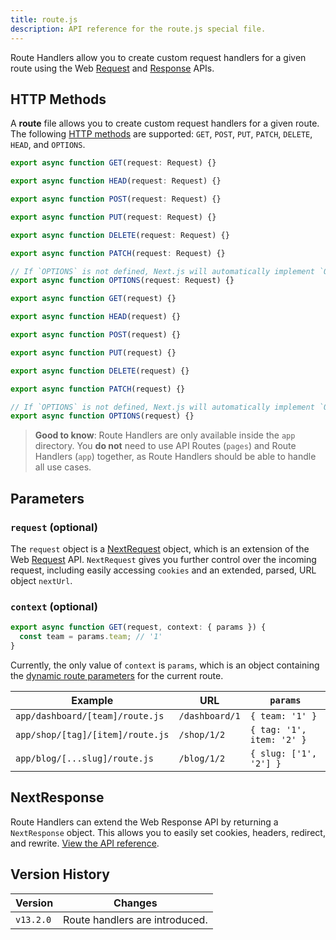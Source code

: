 ```yaml
---
title: route.js
description: API reference for the route.js special file.
---
```


Route Handlers allow you to create custom request handlers for a given route using the Web [Request](https://developer.mozilla.org/en-US/docs/Web/API/Request) and [Response](https://developer.mozilla.org/en-US/docs/Web/API/Response) APIs.

## HTTP Methods

A **route** file allows you to create custom request handlers for a given route. The following [HTTP methods](https://developer.mozilla.org/en-US/docs/Web/HTTP/Methods) are supported: `GET`, `POST`, `PUT`, `PATCH`, `DELETE`, `HEAD`, and `OPTIONS`.

```ts title="route.ts" switcher
export async function GET(request: Request) {}

export async function HEAD(request: Request) {}

export async function POST(request: Request) {}

export async function PUT(request: Request) {}

export async function DELETE(request: Request) {}

export async function PATCH(request: Request) {}

// If `OPTIONS` is not defined, Next.js will automatically implement `OPTIONS` and  set the appropriate Response `Allow` header depending on the other methods defined in the route handler.
export async function OPTIONS(request: Request) {}
```

```js title="route.js" switcher
export async function GET(request) {}

export async function HEAD(request) {}

export async function POST(request) {}

export async function PUT(request) {}

export async function DELETE(request) {}

export async function PATCH(request) {}

// If `OPTIONS` is not defined, Next.js will automatically implement `OPTIONS` and  set the appropriate Response `Allow` header depending on the other methods defined in the route handler.
export async function OPTIONS(request) {}
```

> **Good to know**: Route Handlers are only available inside the `app` directory. You **do not** need to use API Routes (`pages`) and Route Handlers (`app`) together, as Route Handlers should be able to handle all use cases.

## Parameters

### `request` (optional)

The `request` object is a [NextRequest](/docs/app/api-reference/functions/next-request) object, which is an extension of the Web [Request](https://developer.mozilla.org/en-US/docs/Web/API/Request) API. `NextRequest` gives you further control over the incoming request, including easily accessing `cookies` and an extended, parsed, URL object `nextUrl`.

### `context` (optional)

```ts title="app/dashboard/[team]/route.js"
export async function GET(request, context: { params }) {
  const team = params.team; // '1'
}
```

Currently, the only value of `context` is `params`, which is an object containing the [dynamic route parameters](/docs/app/building-your-application/routing/dynamic-routes) for the current route.

| Example                          | URL            | `params`                  |
| -------------------------------- | -------------- | ------------------------- |
| `app/dashboard/[team]/route.js`  | `/dashboard/1` | `{ team: '1' }`           |
| `app/shop/[tag]/[item]/route.js` | `/shop/1/2`    | `{ tag: '1', item: '2' }` |
| `app/blog/[...slug]/route.js`    | `/blog/1/2`    | `{ slug: ['1', '2'] }`    |

## NextResponse

Route Handlers can extend the Web Response API by returning a `NextResponse` object. This allows you to easily set cookies, headers, redirect, and rewrite. [View the API reference](/docs/app/api-reference/functions/next-response).

## Version History

| Version   | Changes                        |
| --------- | ------------------------------ |
| `v13.2.0` | Route handlers are introduced. |
